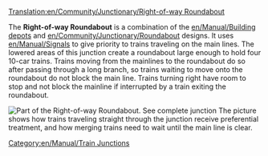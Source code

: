 [[Translation:en/Community/Junctionary/Right-of-way Roundabout]]

{{en/Community/Junctionary/Navigation}}
The '''Right-of-way Roundabout''' is a combination of the [[en/Manual/Building depots]] and [[en/Community/Junctionary/Roundabout]] designs.  It uses [[en/Manual/Signals]] to give priority to trains traveling on the main lines.  The lowered areas of this junction create a roundabout large enough to hold four 10-car trains. Trains moving from the mainlines to the roundabout do so after passing through a long branch, so trains waiting to move onto the roundabout do not block the main line. Trains turning right have room to stop and not block the mainline if interrupted by a train exiting the roundabout.

[[File:en/Community/Junctionary/AdvancedMain4WaySmall.png|none|frame|Part of the Right-of-way Roundabout. [[File:en/Community/Junctionary/AdvancedMain4Way.png|See complete junction]]]]
The picture shows how trains traveling straight through the junction receive preferential treatment, and how merging trains need to wait until the main line is clear.

{{en/Community/Junctionary/Junction Criteria|Expensive|4|1|0|2|1|1|1|0|1|1|2||Broken down trains affect one line or all left turns.|
*Very high capacity.
*Traffic jams unlikely but possible (left turns).
*Trains can use the junction to make a U-turn.
*Requires a large area, 22 x 22. (220 extra square tiles used)
*Maximum signal distance: 8
*Minimum tiles between double bend: 1 (diagonal) 
}}

[[Category:en/Manual/Train Junctions]]